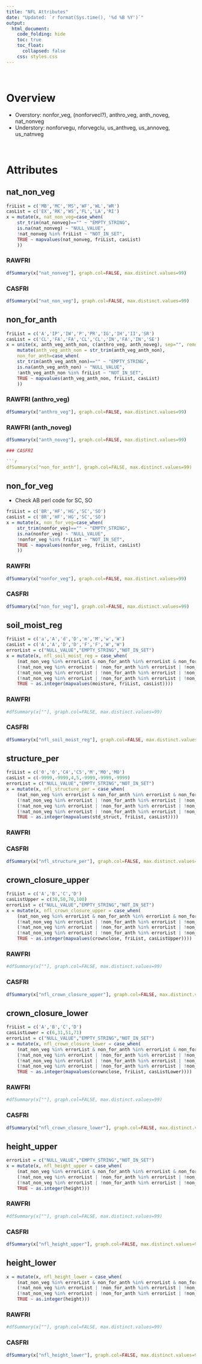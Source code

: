 ```yaml
---  
title: "NFL Attributes"
date: "Updated: `r format(Sys.time(), '%d %B %Y')`"
output:  
  html_document:  
    code_folding: hide
    toc: true
    toc_float:
      collapsed: false
    css: styles.css
---  
```


<br>

# Overview

  * Overstory: nonfor_veg, (nonforvecl?), anthro_veg, anth_noveg, nat_nonveg
  * Understory: nonforvegu, nforvegclu, us_anthveg, us_annoveg, us_natnveg

<br>

# Attributes

## nat_non_veg {.tabset}

```r
friList = c('MB','MC','MS','WF','WL','WR')
casList = c('EX','RK','WS','FL','LA','RI')
x = mutate(x, nat_non_veg=case_when(
    str_trim(nat_nonveg)=="" ~ "EMPTY_STRING",
    is.na(nat_nonveg) ~ "NULL_VALUE",
    !nat_nonveg %in% friList ~ "NOT_IN_SET",
    TRUE ~ mapvalues(nat_nonveg, friList, casList)
    ))
```

### RAWFRI

```r
dfSummary(x["nat_nonveg"], graph.col=FALSE, max.distinct.values=99)
```

### CASFRI

```r
dfSummary(x["nat_non_veg"], graph.col=FALSE, max.distinct.values=99)
```

## non_for_anth {.tabset}

```r
friList = c('A','IP','IW','P','PR','IG','IH','II','SR')
casList = c('CL','FA','FA','CL','CL','IN','FA','IN','SE')
x = unite(x, anth_veg_anth_non, c(anthro_veg, anth_noveg), sep="", remove=FALSE) %>%
    mutate(anth_veg_anth_non = str_trim(anth_veg_anth_non),
    non_for_anth=case_when(
    str_trim(anth_veg_anth_non)=="" ~ "EMPTY_STRING",
    is.na(anth_veg_anth_non) ~ "NULL_VALUE",
    !anth_veg_anth_non %in% friList ~ "NOT_IN_SET",
    TRUE ~ mapvalues(anth_veg_anth_non, friList, casList)
    ))
```

### RAWFRI (anthro_veg)

```r
dfSummary(x["anthro_veg"], graph.col=FALSE, max.distinct.values=99)
```

### RAWFRI (anth_noveg)

```r
dfSummary(x["anth_noveg"], graph.col=FALSE, max.distinct.values=99)

### CASFRI

```r
dfSummary(x["non_for_anth"], graph.col=FALSE, max.distinct.values=99)
```

## non_for_veg {.tabset}

  * Check AB perl code for SC, SO

```r
friList = c('BR','HF','HG','SC','SO')
casList = c('BR','HF','HG','SC','SO')
x = mutate(x, non_for_veg=case_when(
    str_trim(nonfor_veg)=="" ~ "EMPTY_STRING",
    is.na(nonfor_veg) ~ "NULL_VALUE",
    !nonfor_veg %in% friList ~ "NOT_IN_SET",
    TRUE ~ mapvalues(nonfor_veg, friList, casList)
    ))
```

### RAWFRI

```r
dfSummary(x["nonfor_veg"], graph.col=FALSE, max.distinct.values=99)
```

### CASFRI

```r
dfSummary(x["non_for_veg"], graph.col=FALSE, max.distinct.values=99)
```

## soil_moist_reg {.tabset}

```r
friList = c('a','A','d','D','m','M','w','W')
casList = c('A','A','D','D','F','F','W','W')
errorList = c("NULL_VALUE","EMPTY_STRING","NOT_IN_SET")
x = mutate(x, nfl_soil_moist_reg = case_when(
    (nat_non_veg %in% errorList & non_for_anth %in% errorList & non_for_veg %in% errorList) ~ as.integer(-8888),
    (!nat_non_veg %in% errorList | !non_for_anth %in% errorList | !non_for_veg %in% errorList) & is.na(moisture) ~ as.integer(-8888),
    (!nat_non_veg %in% errorList | !non_for_anth %in% errorList | !non_for_veg %in% errorList) & str_trim(moisture)=="" ~ as.integer(-8885),
    (!nat_non_veg %in% errorList | !non_for_anth %in% errorList | !non_for_veg %in% errorList) & !moisture %in% friList ~ as.integer(-9998),
    TRUE ~ as.integer(mapvalues(moisture, friList, casList))))
```

### RAWFRI

```r
#dfSummary(x[""], graph.col=FALSE, max.distinct.values=99)
```
### CASFRI

```r
dfSummary(x["nfl_soil_moist_reg"], graph.col=FALSE, max.distinct.values=99)
```

## structure_per {.tabset}

```r
friList = c('0','0','C4','C5','M','M0','MO')
casList = c(-9999,-9999,4,5,-9999,-9999,-9999)
errorList = c("NULL_VALUE","EMPTY_STRING","NOT_IN_SET")
x = mutate(x, nfl_structure_per = case_when(
    (nat_non_veg %in% errorList & non_for_anth %in% errorList & non_for_veg %in% errorList) ~ as.integer(-8887),
    (!nat_non_veg %in% errorList | !non_for_anth %in% errorList | !non_for_veg %in% errorList) & is.na(std_struct) ~ as.integer(-8887),
    (!nat_non_veg %in% errorList | !non_for_anth %in% errorList | !non_for_veg %in% errorList) & str_trim(std_struct)=="" ~ as.integer(-8885),
    (!nat_non_veg %in% errorList | !non_for_anth %in% errorList | !non_for_veg %in% errorList) & !std_struct %in% friList ~ as.integer(-9998),
    TRUE ~ as.integer(mapvalues(std_struct, friList, casList))))
```

### RAWFRI

### CASFRI

```r
dfSummary(x["nfl_structure_per"], graph.col=FALSE, max.distinct.values=99)
```

## crown_closure_upper {.tabset}

```r
friList = c('A','B','C','D')
casListUpper = c(30,50,70,100)
errorList = c("NULL_VALUE","EMPTY_STRING","NOT_IN_SET")
x = mutate(x, nfl_crown_closure_upper = case_when(
    (nat_non_veg %in% errorList & non_for_anth %in% errorList & non_for_veg %in% errorList) ~ as.integer(-8888),
    (!nat_non_veg %in% errorList | !non_for_anth %in% errorList | !non_for_veg %in% errorList) & is.na(crownclose) ~ as.integer(-8888),
    (!nat_non_veg %in% errorList | !non_for_anth %in% errorList | !non_for_veg %in% errorList) & str_trim(crownclose)=="" ~ as.integer(-8885),
    (!nat_non_veg %in% errorList | !non_for_anth %in% errorList | !non_for_veg %in% errorList) & !crownclose %in% friList ~ as.integer(-9998),
    TRUE ~ as.integer(mapvalues(crownclose, friList, casListUpper))))
```

### RAWFRI

```r
#dfSummary(x[""], graph.col=FALSE, max.distinct.values=99)
```

### CASFRI

```r
dfSummary(x["nfl_crown_closure_upper"], graph.col=FALSE, max.distinct.values=99)
```

## crown_closure_lower {.tabset}

```r
friList = c('A','B','C','D')
casListLower = c(6,31,51,71)
errorList = c("NULL_VALUE","EMPTY_STRING","NOT_IN_SET")
x = mutate(x, nfl_crown_closure_lower = case_when(
    (nat_non_veg %in% errorList & non_for_anth %in% errorList & non_for_veg %in% errorList) ~ as.integer(-8888),
    (!nat_non_veg %in% errorList | !non_for_anth %in% errorList | !non_for_veg %in% errorList) & is.na(crownclose) ~ as.integer(-8888),
    (!nat_non_veg %in% errorList | !non_for_anth %in% errorList | !non_for_veg %in% errorList) & str_trim(crownclose)=="" ~ as.integer(-8885),
    (!nat_non_veg %in% errorList | !non_for_anth %in% errorList | !non_for_veg %in% errorList) & !crownclose %in% friList ~ as.integer(-9998),
    TRUE ~ as.integer(mapvalues(crownclose, friList, casListLower))))
```

### RAWFRI

```r
#dfSummary(x[""], graph.col=FALSE, max.distinct.values=99)
```

### CASFRI

```r
dfSummary(x["nfl_crown_closure_lower"], graph.col=FALSE, max.distinct.values=99)
```

## height_upper {.tabset}

```r
errorList = c("NULL_VALUE","EMPTY_STRING","NOT_IN_SET")
x = mutate(x, nfl_height_upper = case_when(
    (nat_non_veg %in% errorList & non_for_anth %in% errorList & non_for_veg %in% errorList) ~ as.integer(-8887),
    (!nat_non_veg %in% errorList | !non_for_anth %in% errorList | !non_for_veg %in% errorList) & is.na(height) ~ as.integer(-8887),
    (!nat_non_veg %in% errorList | !non_for_anth %in% errorList | !non_for_veg %in% errorList) & (height < 1 | height > 100) ~ as.integer(-9998),
    TRUE ~ as.integer(height)))
```

### RAWFRI

```r
#dfSummary(x[""], graph.col=FALSE, max.distinct.values=99)
```

### CASFRI

```r
dfSummary(x["nfl_height_upper"], graph.col=FALSE, max.distinct.values=99)
```

## height_lower {.tabset}

```r
x = mutate(x, nfl_height_lower = case_when(
    (nat_non_veg %in% errorList & non_for_anth %in% errorList & non_for_veg %in% errorList) ~ as.integer(-8887),
    (!nat_non_veg %in% errorList | !non_for_anth %in% errorList | !non_for_veg %in% errorList) & is.na(height) ~ as.integer(-8887),
    (!nat_non_veg %in% errorList | !non_for_anth %in% errorList | !non_for_veg %in% errorList) & (height < 1 | height > 100) ~ as.integer(-9998),
    TRUE ~ as.integer(height)))
```

### RAWFRI

```r
#dfSummary(x[""], graph.col=FALSE, max.distinct.values=99)
```

### CASFRI

```r
dfSummary(x["nfl_height_lower"], graph.col=FALSE, max.distinct.values=99)
```

